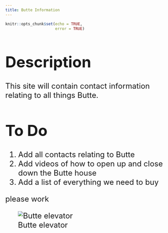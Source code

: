 ```yaml
---
title: Butte Information
---
```


```r
knitr::opts_chunk$set(echo = TRUE,
                      error = TRUE)
```
<font size = 5>

# Description

This site will contain contact information relating to all things Butte.


# To Do

1. Add all contacts relating to Butte
1. Add videos of how to open up and close down the Butte house
1. Add a list of everything we need to buy 

please work

![Butte elevator](Images/elevator.png)

</font>